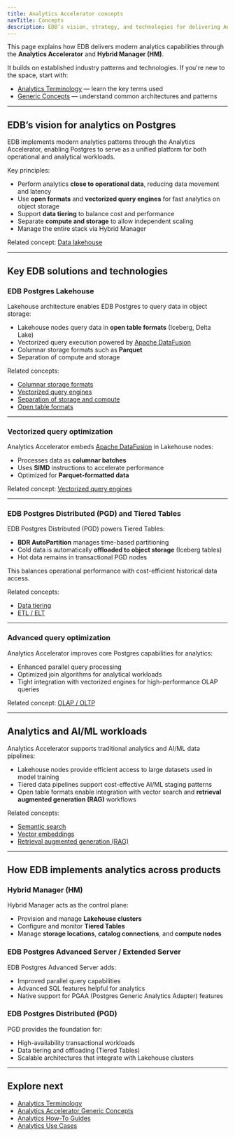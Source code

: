 ```yaml
---
title: Analytics Accelerator concepts
navTitle: Concepts
description: EDB’s vision, strategy, and technologies for delivering Analytics Accelerator capabilities on Postgres.
---
```


This page explains how EDB delivers modern analytics capabilities through the **Analytics Accelerator** and **Hybrid Manager (HM)**.

It builds on established industry patterns and technologies. If you're new to the space, start with:

- [Analytics Terminology](./terminology) — learn the key terms used
- [Generic Concepts](./generic-concepts) — understand common architectures and patterns

---

## EDB’s vision for analytics on Postgres

EDB implements modern analytics patterns through the Analytics Accelerator, enabling Postgres to serve as a unified platform for both operational and analytical workloads.

Key principles:

- Perform analytics **close to operational data**, reducing data movement and latency
- Use **open formats** and **vectorized query engines** for fast analytics on object storage
- Support **data tiering** to balance cost and performance
- Separate **compute and storage** to allow independent scaling
- Manage the entire stack via Hybrid Manager

Related concept: [Data lakehouse](./generic-concepts#data-lakehouse)

---

## Key EDB solutions and technologies

### EDB Postgres Lakehouse

Lakehouse architecture enables EDB Postgres to query data in object storage:

- Lakehouse nodes query data in **open table formats** (Iceberg, Delta Lake)
- Vectorized query execution powered by [Apache DataFusion](https://datafusion.apache.org/)
- Columnar storage formats such as **Parquet**
- Separation of compute and storage

Related concepts:

- [Columnar storage formats](./generic-concepts#columnar-storage-formats)
- [Vectorized query engines](./generic-concepts#vectorized-query-engines)
- [Separation of storage and compute](./generic-concepts#separation-of-storage-and-compute)
- [Open table formats](./generic-concepts#open-table-formats)

---

### Vectorized query optimization

Analytics Accelerator embeds [Apache DataFusion](https://datafusion.apache.org/) in Lakehouse nodes:

- Processes data as **columnar batches**
- Uses **SIMD** instructions to accelerate performance
- Optimized for **Parquet-formatted data**

Related concept: [Vectorized query engines](./generic-concepts#vectorized-query-engines)

---

### EDB Postgres Distributed (PGD) and Tiered Tables

EDB Postgres Distributed (PGD) powers Tiered Tables:

- **BDR AutoPartition** manages time-based partitioning
- Cold data is automatically **offloaded to object storage** (Iceberg tables)
- Hot data remains in transactional PGD nodes

This balances operational performance with cost-efficient historical data access.

Related concepts:

- [Data tiering](./generic-concepts#data-tiering)
- [ETL / ELT](./generic-concepts#etl-elt)

---

### Advanced query optimization

Analytics Accelerator improves core Postgres capabilities for analytics:

- Enhanced parallel query processing
- Optimized join algorithms for analytical workloads
- Tight integration with vectorized engines for high-performance OLAP queries

Related concept: [OLAP / OLTP](./generic-concepts#olap-oltp)

---

## Analytics and AI/ML workloads

Analytics Accelerator supports traditional analytics and AI/ML data pipelines:

- Lakehouse nodes provide efficient access to large datasets used in model training
- Tiered data pipelines support cost-effective AI/ML staging patterns
- Open table formats enable integration with vector search and **retrieval augmented generation (RAG)** workflows

Related concepts:

- [Semantic search](./generic-concepts#semantic-search)
- [Vector embeddings](./generic-concepts#vector-embeddings)
- [Retrieval augmented generation (RAG)](./generic-concepts#retrieval-augmented-generation-rag)

---

## How EDB implements analytics across products

### Hybrid Manager (HM)

Hybrid Manager acts as the control plane:

- Provision and manage **Lakehouse clusters**
- Configure and monitor **Tiered Tables**
- Manage **storage locations**, **catalog connections**, and **compute nodes**

### EDB Postgres Advanced Server / Extended Server

EDB Postgres Advanced Server adds:

- Improved parallel query capabilities
- Advanced SQL features helpful for analytics
- Native support for PGAA (Postgres Generic Analytics Adapter) features

### EDB Postgres Distributed (PGD)

PGD provides the foundation for:

- High-availability transactional workloads
- Data tiering and offloading (Tiered Tables)
- Scalable architectures that integrate with Lakehouse clusters

---

## Explore next

- [Analytics Terminology](./terminology)
- [Analytics Accelerator Generic Concepts](./generic-concepts)
- [Analytics How-To Guides](../how-to/)
- [Analytics Use Cases](../../../hybrid-manager/analytics/learn/use-cases.mdx)
